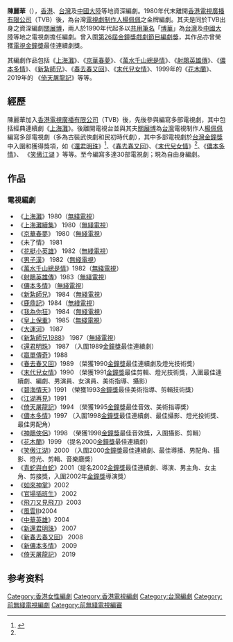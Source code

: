 {{otheruse|陈丽华}}
{{blpsources|time=2020-12-01}}
{{藝人
|姓名 = 陳麗華
|類型 = 編劇
|圖片 =<!--建議使用自由版權圖像-->
|圖片尺寸 =
|圖片簡介 =
|羅馬拼音 = Chan Lai-Wah
|英文名 = Vera Chan
|暱稱 =
|其他藝名 =
|國籍 = {{CNHK}}
|民族 = [[漢族|漢族]]
|籍貫 =
|出生日期 = 
|出生地點 = 
|逝世日期 =
|逝世地點 =
|職業 = 編劇
|語言 = 粵語、華語、英語
|教育程度 = 
|宗教信仰 =
|配偶 = [[關展博|關展博]]
|兒女 = 一子一女
|父母 =
|音樂類型 =
|演奏樂器 =
|出道地點 =
|出道作 =
|出道日期 =
|代表作 =
|活躍年代 = 1980年至今
|唱片公司 =
|經紀公司 =
|網站 =
|相關團體 =
|獎項 =
|IMDb = 3451489
}}
'''陳麗華'''（{{lang-en|Vera Chan Lai-Wah}}），[[香港|香港]]、[[台灣|台灣]]及[[中國大陸|中國大陸]]等地資深編劇。1980年代末離開[[香港|香港]][[電視廣播有限公司|電視廣播有限公司]]（TVB）後，為台灣[[電視劇|電視劇]][[制作人|制作人]][[楊佩佩|楊佩佩]]之金牌編劇。其夫是同於TVB出身之資深編劇[[關展博|關展博]]，兩人於1990年代起多以[[共用筆名|共用筆名]]「[[博華|博華]]」為[[台灣|台灣]]及[[中國大陸|中國大陸]]等地之電視劇擔任編劇。曾入圍[[第26屆金鐘獎|第26屆金鐘獎]][[金鐘獎戲劇節目編劇獎|戲劇節目編劇獎]]，其作品亦曾榮獲[[電視金鐘獎|電視金鐘獎]]最佳連續劇獎。

其編劇作品包括《[[上海灘_(1980年電視劇)|上海灘]]》、《[[京華春夢|京華春夢]]》、《[[萬水千山總是情|萬水千山總是情]]》、《[[射鵰英雄傳_(1983年電視劇)|射鵰英雄傳]]》、《[[儂本多情_(無綫電視劇)|儂本多情]]》、《[[新紮師兄|新紮師兄]]》、《[[春去春又回|春去春又回]]》、《[[末代兒女情|末代兒女情]]》、1999年的《[[花木蘭_(1999年電視劇)|花木蘭]]》、2019年的 《[[倚天屠龍記_(2019年電視劇)|倚天屠龍記]]》等等。

== 經歷 ==
陳麗華加入[[香港|香港]][[電視廣播有限公司|電視廣播有限公司]]（TVB）後，先後參與編寫多部電視劇，其中包括經典連續劇《[[上海灘_(1980年電視劇)|上海灘]]》。後離開電視台並與其夫[[關展博|關展博]]為[[台灣|台灣]]電視制作人[[楊佩佩|楊佩佩]]編寫多部電視劇（多為古裝武俠劇和民初時代劇），其中多部電視劇於[[台灣|台灣]][[金鐘獎|金鐘獎]]中入圍和獲得獎項，如《[[還君明珠_(電視劇)|還君明珠]]》<ref name="auto">{{cite web|url=https://qu.yam.com/newsfeed|title=（10版）影劇新聞|first=|last=|date=1990-05-22|work=民生報|accessdate=2019-04-21|archive-date=2020-01-13|archive-url=https://web.archive.org/web/20200113043338/https://qu.yam.com/newsfeed|dead-url=yes}}</ref>、《[[春去春又回|春去春又回]]》、《[[末代兒女情|末代兒女情]]》<ref name="auto"/>、《[[儂本多情_(1997年電視劇)|儂本多情]]》、 《[[笑傲江湖_(2000年台灣電視劇)|笑傲江湖]] 》等等。至今編寫多達30部電視劇；現為自由身編劇。

== 作品 ==
=== 電視編劇 ===
* 《[[上海灘_(1980年電視劇)|上海灘]]》1980（[[電視廣播有限公司|無綫電視]]）
* 《[[上海灘續集|上海灘續集]]》 1980（[[電視廣播有限公司|無綫電視]]）
* 《[[京華春夢|京華春夢]]》 1980（[[電視廣播有限公司|無綫電視]]）
* 《未了情》 1981
* 《[[花艇小英雄|花艇小英雄]]》 1982（[[電視廣播有限公司|無綫電視]]）
* 《[[男子漢_(電視劇)|男子漢]]》 1982（[[電視廣播有限公司|無綫電視]]）
* 《[[萬水千山總是情|萬水千山總是情]]》1982（[[電視廣播有限公司|無綫電視]]）
* 《[[射鵰英雄傳_(1983年電視劇)|射鵰英雄傳]]》1983（[[電視廣播有限公司|無綫電視]]）
* 《[[儂本多情_(無綫電視劇)|儂本多情]]》（[[電視廣播有限公司|無綫電視]]）
* 《[[新紮師兄|新紮師兄]]》 1984（[[電視廣播有限公司|無綫電視]]）
* 《[[鹿鼎記_(1984年電視劇)|鹿鼎記]]》1984（[[電視廣播有限公司|無綫電視]]）
* 《[[我為你狂|我為你狂]]》 1984（[[電視廣播有限公司|無綫電視]]）
* 《[[皇上保重|皇上保重]]》 1985（[[電視廣播有限公司|無綫電視]]）
* 《[[大運河_(電視劇)|大運河]]》 1987
* 《[[新紮師兄1988|新紮師兄1988]]》 1987（[[電視廣播有限公司|無綫電視]]）
* 《[[還君明珠_(電視劇)|還君明珠]]》 1987 （入圍1989[[金鐘獎|金鐘獎]]最佳連續劇）
* 《[[嬴單傳奇|嬴單傳奇]]》1988
* 《[[春去春又回|春去春又回]]》1989 （榮獲1990[[金鐘獎|金鐘獎]]最佳連續劇及燈光技術獎）
* 《[[末代兒女情|末代兒女情]]》1990 （榮獲1991[[金鐘獎|金鐘獎]]最佳剪輯、燈光技術獎，入圍最佳連續劇、編劇、男演員、女演員、美術指導、攝影）
* 《[[碧海情天|碧海情天]]》1991 （榮獲1993[[金鐘獎|金鐘獎]]最佳美術指導、剪輯技術獎）
* 《[[江湖再見|江湖再見]]》1991
* 《[[倚天屠龍記_(1994年電視劇)|倚天屠龍記]]》1994 （榮獲1995[[金鐘獎|金鐘獎]]最佳音效、美術指導獎）
* 《[[儂本多情_(1997年電視劇)|儂本多情]]》1997 （入圍1998[[金鐘獎|金鐘獎]]最佳連續劇、最佳攝影、燈光投術獎、最佳男配角）
* 《[[神鵰俠侶_(1998年臺視電視劇)|神鵰俠侶]]》1998 （榮獲1998[[金鐘獎|金鐘獎]]最佳音效獎，入圍攝影、剪輯）
* 《[[花木蘭_(1999年電視劇)|花木蘭]]》1999 （提名2000[[金鐘獎|金鐘獎]]最佳連續劇）
* 《[[笑傲江湖_(2000年台灣電視劇)|笑傲江湖]]》2000 （入圍2000[[金鐘獎|金鐘獎]]最佳連續劇、最佳導播、男配角、攝影、燈光、剪輯、音樂廳獎）
* 《[[青蛇與白蛇|青蛇與白蛇]]》2001（提名2002[[金鐘獎|金鐘獎]]最佳連續劇、導演、男主角、女主角、剪接獎，入圍2002年[[金鐘獎|金鐘獎]]導演獎）
* 《[[如來神掌_(2002年電視劇)|如來神掌]]》2002
* 《[[官場插班生|官場插班生]]》 2002
* 《[[飛刀又見飛刀_(電視劇)|飛刀又見飛刀]]》2003
* 《[[風雲II_(2004年電視劇)|風雲II]]》2004
* 《[[中華英雄_(2004年電視劇)|中華英雄]]》2004
* 《[[新還君明珠|新還君明珠]]》 2007
* 《[[新春去春又回|新春去春又回]]》 2008
* 《[[新儂本多情|新儂本多情]]》 2009
* 《[[倚天屠龍記_(2019年電視劇)|倚天屠龍記]]》 2019

== 参考资料 ==
<references/>

[[Category:香港女性編劇|Category:香港女性編劇]]
[[Category:香港電視編劇|Category:香港電視編劇]]
[[Category:台灣編劇|Category:台灣編劇]]
[[Category:前無綫電視編劇|Category:前無綫電視編劇]]
[[Category:前無綫電視編審|Category:前無綫電視編審]]